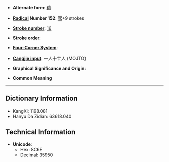 * '''Alternate form''': [[豶]]

* '''[[Wiktionary:Chinese radical index| Radical]] Number 152''': [[Wiktionary:Chinese radical index 豕|豕]]+9 strokes

* '''[[Wiktionary:Chinese total strokes index|Stroke number]]''': [[Wiktionary:Chinese total strokes index 16|16]]

* '''Stroke order''': 

* '''[[Wiktionary:Chinese four corner index|Four-Corner System]]''': 

* '''[[Wiktionary:Chinese Cangjie index|Cangjie input]]''': 一人十廿人 (MOJTO)

* '''Graphical Significance and Origin''': 

* '''Common Meaning'''

----

== Dictionary Information ==

* KangXi: 1198.081
* Hanyu Da Zidian: 63618.040

== Technical Information ==

* '''Unicode''':
** Hex: 8C6E
** Decimal: 35950
